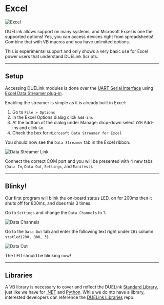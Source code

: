 # Excel


![Excel](pathname:///img/excel-logo.png)

DUELink allows support on many systems, and Microsoft Excel is one the supported options! Yes, you can access devices right from spreadsheets! Combine that with VB macros and you have unlimited options.

This is experimental support and only shows a very basic use for Excel power users that understand DUELink Scripts.

---

## Setup

Accessing DUELink modules is done over the [UART Serial Interface](../interface/uart) using [Excel Data Streamer plug-in](https://microsoft.github.io/DataStreamerDevPortal/).

Enabling the streamer is simple as it is already built in Excel:

1. Go to `File > Options`
2. In the Excel Options dialog click `Add-ins`
3. At the bottom of the dialog under Manage: drop-down select `COM` Add-ins and click `Go`
4. Check the box for `Microsoft Data Streamer for Excel`

You should now see the `Data Streamer` tab in the Excel ribbon.

![Data Streamer Link](pathname:///img/data-streamer.png)

Connect the correct COM port and you will be presented with 4 new tabs (`Data In`, `Data Out`, `Settings`, and `Manifest`).

---

## Blinky!

Our first program will blink the on-board status LED, on for 200ms then it shuts off for 800ms, and does this 3 times.

Go to `Settings` and change the `Data Channels` to 1.

![Data Channels](pathname:///img/data-channels.png)

Go to the `Data Out` tab and enter the following text right under `CH1` column `statled(200, 800, 3)`.

![Data Out](pathname:///img/data-out.png)

The LED should be blinking now!

---

## Libraries

A VB library is necessary to cover and reflect the DUELink [Standard Library](../engine/stdlib), just like we have for [.NET](./dotnet) and [Python](./python). While we do nto have a library, interested developers can reference the [DUELink Libraries](https://github.com/ghi-electronics/duelink-libraries) repo.